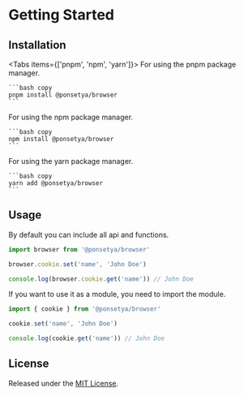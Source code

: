 
# Getting Started

## Installation

<Tabs items={['pnpm', 'npm', 'yarn']}>
  <Tab>
    For using the pnpm package manager.

    ```bash copy
    pnpm install @ponsetya/browser
    ```

  </Tab>
  <Tab>
    For using the npm package manager.

    ```bash copy
    npm install @ponsetya/browser
    ```

  </Tab>
  <Tab>
    For using the yarn package manager.

    ```bash copy
    yarn add @ponsetya/browser
    ```

  </Tab>
</Tabs>

## Usage

By default you can include all api and functions.

```ts copy
import browser from '@ponsetya/browser'

browser.cookie.set('name', 'John Doe')

console.log(browser.cookie.get('name')) // John Doe
```

If you want to use it as a module, you need to import the module.

```ts copy
import { cookie } from '@ponsetya/browser'

cookie.set('name', 'John Doe')

console.log(cookie.get('name')) // John Doe
```

## License

Released under the [MIT License](http://www.opensource.org/licenses/mit-license.php).
